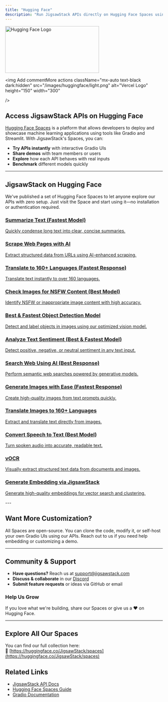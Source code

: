 ```yaml
---
title: "Hugging Face"
description: "Run JigsawStack APIs directly on Hugging Face Spaces using our ready-to-use Gradio interfaces"
---
```


<img 
  className="mx-auto text-black dark:text-white hidden dark:block" 
  src="/images/huggingface/dark.png" 
  alt="Hugging Face Logo" 
  height="150" 
  width="300"
/>

<img Add commentMore actions
  className="mx-auto text-black dark:hidden" 
  src="/images/huggingface/light.png" 
  alt="Vercel Logo" 
  height="150" 
  width="300"

  />


## Access JigsawStack APIs on Hugging Face

[Hugging Face Spaces](https://huggingface.co/spaces) is a platform that allows developers to deploy and showcase machine learning applications using tools like Gradio and Streamlit. With JigsawStack's Spaces, you can:

- **Try APIs instantly** with interactive Gradio UIs
- **Share demos** with team members or users
- **Explore** how each API behaves with real inputs
- **Benchmark** different models quickly

---

## JigsawStack on Hugging Face

We've published a set of Hugging Face Spaces to let anyone explore our APIs with zero setup. Just visit the Space and start using it—no installation or authentication required.

<div className="grid grid-cols-1 md:grid-cols-2 gap-6 my-8">
  <a href="https://huggingface.co/spaces/JigsawStack/text-summarizer" className="border border-gray-200 rounded-lg shadow-sm hover:shadow-md transition-shadow p-6 block no-underline text-inherit">
    <h3 className="text-lg font-bold mb-2">Summarize Text (Fastest Model)</h3>
    <p className="mb-4">Quickly condense long text into clear, concise summaries.</p>
  </a>
  <a href="https://huggingface.co/spaces/JigsawStack/ai-scrape" className="border border-gray-200 rounded-lg shadow-sm hover:shadow-md transition-shadow p-6 block no-underline text-inherit">
    <h3 className="text-lg font-bold mb-2">Scrape Web Pages with AI</h3>
    <p className="mb-4">Extract structured data from URLs using AI-enhanced scraping.</p>
  </a>
  <a href="https://huggingface.co/spaces/JigsawStack/text-translate" className="border border-gray-200 rounded-lg shadow-sm hover:shadow-md transition-shadow p-6 block no-underline text-inherit">
    <h3 className="text-lg font-bold mb-2">Translate to 160+ Languages (Fastest Response)</h3>
    <p className="mb-4">Translate text instantly to over 160 languages.</p>
  </a>
  <a href="https://huggingface.co/spaces/JigsawStack/image-moderation" className="border border-gray-200 rounded-lg shadow-sm hover:shadow-md transition-shadow p-6 block no-underline text-inherit">
    <h3 className="text-lg font-bold mb-2">Check Images for NSFW Content (Best Model)</h3>
    <p className="mb-4">Identify NSFW or inappropriate image content with high accuracy.</p>
  </a>
  <a href="https://huggingface.co/spaces/JigsawStack/object-detection" className="border border-gray-200 rounded-lg shadow-sm hover:shadow-md transition-shadow p-6 block no-underline text-inherit">
    <h3 className="text-lg font-bold mb-2">Best & Fastest Object Detection Model</h3>
    <p className="mb-4">Detect and label objects in images using our optimized vision model.</p>
  </a>
  <a href="https://huggingface.co/spaces/JigsawStack/sentiment-analysis" className="border border-gray-200 rounded-lg shadow-sm hover:shadow-md transition-shadow p-6 block no-underline text-inherit">
    <h3 className="text-lg font-bold mb-2">Analyze Text Sentiment (Best & Fastest Model)</h3>
    <p className="mb-4">Detect positive, negative, or neutral sentiment in any text input.</p>
  </a>
  <a href="https://huggingface.co/spaces/JigsawStack/ai-search" className="border border-gray-200 rounded-lg shadow-sm hover:shadow-md transition-shadow p-6 block no-underline text-inherit">
    <h3 className="text-lg font-bold mb-2">Search Web Using AI (Best Response)</h3>
    <p className="mb-4">Perform semantic web searches powered by generative models.</p>
  </a>
  <a href="https://huggingface.co/spaces/JigsawStack/image-generation" className="border border-gray-200 rounded-lg shadow-sm hover:shadow-md transition-shadow p-6 block no-underline text-inherit">
    <h3 className="text-lg font-bold mb-2">Generate Images with Ease (Fastest Response)</h3>
    <p className="mb-4">Create high-quality images from text prompts quickly.</p>
  </a>
  <a href="https://huggingface.co/spaces/JigsawStack/image-translation" className="border border-gray-200 rounded-lg shadow-sm hover:shadow-md transition-shadow p-6 block no-underline text-inherit">
    <h3 className="text-lg font-bold mb-2">Translate Images to 160+ Languages</h3>
    <p className="mb-4">Extract and translate text directly from images.</p>
  </a>
  <a href="https://huggingface.co/spaces/JigsawStack/speech-to-text" className="border border-gray-200 rounded-lg shadow-sm hover:shadow-md transition-shadow p-6 block no-underline text-inherit">
    <h3 className="text-lg font-bold mb-2">Convert Speech to Text (Best Model)</h3>
    <p className="mb-4">Turn spoken audio into accurate, readable text.</p>
  </a>
  <a href="https://huggingface.co/spaces/JigsawStack/vOCR" className="border border-gray-200 rounded-lg shadow-sm hover:shadow-md transition-shadow p-6 block no-underline text-inherit">
    <h3 className="text-lg font-bold mb-2">vOCR</h3>
    <p className="mb-4">Visually extract structured text data from documents and images.</p>
  </a>
  <a href="https://huggingface.co/spaces/JigsawStack/embedding" className="border border-gray-200 rounded-lg shadow-sm hover:shadow-md transition-shadow p-6 block no-underline text-inherit">
    <h3 className="text-lg font-bold mb-2">Generate Embedding via JigsawStack</h3>
    <p className="mb-4">Generate high-quality embeddings for vector search and clustering.</p>
  </a>
</div>
---

## Want More Customization?

All Spaces are open-source. You can clone the code, modify it, or self-host your own Gradio UIs using our APIs. Reach out to us if you need help embedding or customizing a demo.

---

## Community & Support

- **Have questions?** Reach us at [support@jigsawstack.com](mailto:support@jigsawstack.com)
- **Discuss & collaborate** in our [Discord](https://jigsawstack.com/discord)
- **Submit feature requests** or ideas via GitHub or email

<div className="border border-gray-200 rounded-lg shadow-sm p-6 my-8">
  <h3 className="text-lg font-bold mb-2">Help Us Grow</h3>
  <p>If you love what we're building, share our Spaces or give us a ❤️ on Hugging Face.</p>
</div>

---

## Explore All Our Spaces

You can find our full collection here:  
🔗 [https://huggingface.co/JigsawStack/spaces](https://huggingface.co/JigsawStack/spaces)

## Related Links

- [JigsawStack API Docs](/docs/api-reference)
- [Hugging Face Spaces Guide](https://huggingface.co/docs/hub/spaces)
- [Gradio Documentation](https://www.gradio.app/)

